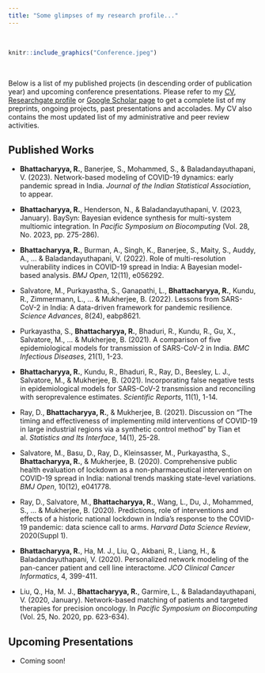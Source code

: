 ```yaml
---
title: "Some glimpses of my research profile..."
---
```


<br>

```r
knitr::include_graphics("Conference.jpeg")
```

<br>

Below is a list of my published projects (in descending order of publication year) and upcoming conference presentations. Please refer to my [CV](https://drive.google.com/file/d/1EaBT63r_Bf7c6FvuQL7TphOHW0GLYQit/view?usp=sharing), [Researchgate profile](https://www.researchgate.net/profile/Rupam-Bhattacharyya) or [Google Scholar page](https://scholar.google.com/citations?user=D5F2V4YAAAAJ&hl=en) to get a complete list of my preprints, ongoing projects, past presentations and accolades. My CV also contains the most updated list of my administrative and peer review activities.

## Published Works

- **Bhattacharyya, R.**, Banerjee, S., Mohammed, S., \& Baladandayuthapani, V. (2023). Network-based modeling of COVID-19 dynamics: early pandemic spread in India. *Journal of the Indian Statistical Association*, to appear.
    
- **Bhattacharyya, R.**, Henderson, N., \& Baladandayuthapani, V. (2023, January). BaySyn: Bayesian evidence synthesis for multi-system multiomic integration. In *Pacific Symposium on Biocomputing* (Vol. 28, No. 2023, pp. 275-286).

- **Bhattacharyya, R.**, Burman, A., Singh, K., Banerjee, S., Maity, S., Auddy, A., ... \& Baladandayuthapani, V. (2022). Role of multi-resolution vulnerability indices in COVID-19 spread in India: A Bayesian model-based analysis. *BMJ Open*, 12(11), e056292.

- Salvatore, M., Purkayastha, S., Ganapathi, L., **Bhattacharyya, R.**, Kundu, R., Zimmermann, L., ... \& Mukherjee, B. (2022). Lessons from SARS-CoV-2 in India: A data-driven framework for pandemic resilience. *Science Advances*, 8(24), eabp8621.

- Purkayastha, S., **Bhattacharyya, R.**, Bhaduri, R., Kundu, R., Gu, X., Salvatore, M., ... \& Mukherjee, B. (2021). A comparison of five epidemiological models for transmission of SARS-CoV-2 in India. *BMC Infectious Diseases*, 21(1), 1-23.

- **Bhattacharyya, R.**, Kundu, R., Bhaduri, R., Ray, D., Beesley, L. J., Salvatore, M., \& Mukherjee, B. (2021). Incorporating false negative tests in epidemiological models for SARS-CoV-2 transmission and reconciling with seroprevalence estimates. *Scientific Reports*, 11(1), 1-14.

- Ray, D., **Bhattacharyya, R.**, \& Mukherjee, B. (2021). Discussion on “The timing and effectiveness of implementing mild interventions of COVID-19 in large industrial regions via a synthetic control method” by Tian et al. *Statistics and Its Interface*, 14(1), 25-28.

- Salvatore, M., Basu, D., Ray, D., Kleinsasser, M., Purkayastha, S., **Bhattacharyya, R.**, \& Mukherjee, B. (2020). Comprehensive public health evaluation of lockdown as a non-pharmaceutical intervention on COVID-19 spread in India: national trends masking state-level variations. *BMJ Open*, 10(12), e041778.

- Ray, D., Salvatore, M., **Bhattacharyya, R.**, Wang, L., Du, J., Mohammed, S., ... \& Mukherjee, B. (2020). Predictions, role of interventions and effects of a historic national lockdown in India’s response to the COVID-19 pandemic: data science call to arms. *Harvard Data Science Review*, 2020(Suppl 1).

- **Bhattacharyya, R.**, Ha, M. J., Liu, Q., Akbani, R., Liang, H., \& Baladandayuthapani, V. (2020). Personalized network modeling of the pan-cancer patient and cell line interactome. *JCO Clinical Cancer Informatics*, 4, 399-411.

- Liu, Q., Ha, M. J., **Bhattacharyya, R.**, Garmire, L., \& Baladandayuthapani, V. (2020, January). Network-based matching of patients and targeted therapies for precision oncology. In *Pacific Symposium on Biocomputing* (Vol. 25, No. 2020, pp. 623-634).

## Upcoming Presentations

- Coming soon!